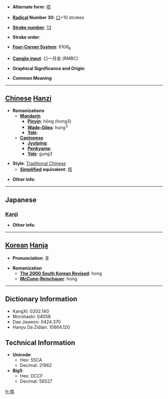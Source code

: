 * '''Alternate form''': [[唝]]

* '''[[Wiktionary:Chinese radical index| Radical]] Number 30''': [[Wiktionary:Chinese radical index 口|口]]+10 strokes

* '''[[Wiktionary:Chinese total strokes index|Stroke number]]''': [[Wiktionary:Chinese total strokes index 13|13]]

* '''Stroke order''': 

* '''[[Wiktionary:Chinese four corner index|Four-Corner System]]''': 6108<sub>6</sub>

* '''[[Wiktionary:Chinese Cangjie index|Cangjie input]]''': 口一月金 (RMBC)

* '''Graphical Significance and Origin''': 

* '''Common Meaning'''

----

== [[Chinese]] [[Hanzi]] ==

* '''Romanizations'''
** '''[[Mandarin]]'''
*** '''[[Pinyin]]''': hǒng (hong3)
*** '''[[Wade-Giles]]''': hung<sup>3</sup>
*** '''[[Yale]]''': 
** '''[[Cantonese]]'''
*** '''[[Jyutping]]''':
*** '''[[Penkyamp]]''': 
*** '''[[Yale]]''': gung3

* '''Style''': [[Traditional Chinese]] 
** '''[[Simplified Chinese|Simplified]] equivalent''': [[唝]]

* '''Other info''': 

----

==Japanese==
===[[Kanji]]===
{{kanji|on readings=[[こう]] (kō), [[く]] (ku)
|kun readings=
}}

* '''Other info''':  

----

== [[Korean]] [[Hanja]] ==

* '''Pronunciation''': 홍

* '''Romanization'''
** '''[[The 2000 South Korean Revised Romanization|The 2000 South Korean Revised]]''': hong
** '''[[McCune-Reischauer]]''': hong

----

== Dictionary Information ==

* KangXi: 0202.140
* Morohashi: 04058
* Dae Jaweon: 0424.370
* Hanyu Da Zidian: 10664.120

== Technical Information ==

* '''Unicode''':
** Hex: 55CA
** Decimal: 21962
* '''Big5''':
** Hex: DCCF
** Decimal: 56527

[[fr:嗊]]